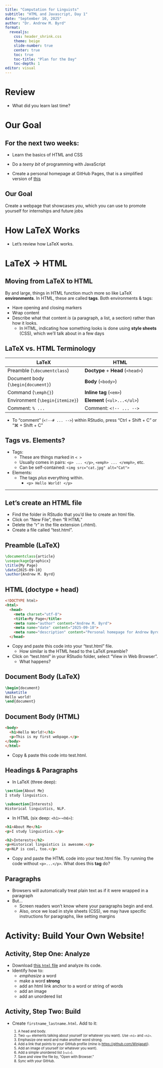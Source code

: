 ```yaml
---
title: "Computation for Linguists"
subtitle: "HTML and Javascript, Day 1"
date: "September 10, 2025"
author: "Dr. Andrew M. Byrd"
format:
  revealjs:
    css: header_shrink.css
    theme: beige
    slide-number: true
    center: true
    toc: true
    toc-title: "Plan for the Day"
    toc-depth: 1
editor: visual
---
```


# Review

-   What did you learn last time?

# Our Goal

## For the next two weeks:

-   Learn the basics of HTML and CSS

-   Do a *teeny bit* of programming with JavaScript

-   Create a personal homepage at GitHub Pages, that is a simplified version of [this](https://winjapati.github.io/ "link to Dr. Byrd's webpage")

::: callout-important
## Our Goal

Create a webpage that showcases *you*, which you can use to promote yourself for internships and future jobs
:::

# How LaTeX Works

-   Let's review how LaTeX works.

# LaTeX → HTML

## Moving from LaTeX to HTML

By and large, things in HTML function much more so like LaTeX **environments**. In HTML, these are called **tags**. Both environments & tags:

-   Have opening and closing markers
-   Wrap content
-   Describe what that content *is* (a paragraph, a list, a section) rather than how it looks.
    -   In HTML, indicating how something looks is done using **style sheets** (CSS), which we'll talk about in a few days

<!-- ## Moving from LaTeX to HTML -->

<!-- -   LaTeX: `\documentclass` / preamble -->

<!--     -   HTML: `<!DOCTYPE html>` + `<head>` -->

<!-- -   LaTeX:`\begin{document}...\end{document}` -->

<!--     -   HTML: `<body>...</body>` -->

<!-- -   LaTeX: **commands** like `\textbf{}` -->

<!--     -   HTML: **Tags** like `<strong>` -->

<!-- -   LaTeX: **environments** like `\itemize` -->

<!--     -   HTML: **container tags** like `<ul>` -->

## LaTeX vs. HTML Terminology

```{=html}
<style>
  .smaller { font-size: 80%; }
</style>
```

::: smaller
| **LaTeX**                          | **HTML**                          |
|------------------------------------|-----------------------------------|
| Preamble (`\documentclass`)        | **Doctype** + **Head** (`<head>`) |
| Document body (`\begin{document}`) | **Body** (`<body>`)               |
| Command (`\emph{}`)                | **Inline tag** (`<em>`)           |
| Environment (`\begin{itemize}`)    | **Element** (`<ul>...</ul>`)      |
| Comment: `% ...`                   | Comment: `<!-- ... -->`           |
:::

-   To "comment" (`<!--# ... -->`) within RStudio, press "Ctrl + Shift + C" or "⌘ + Shift + C"

## Tags vs. Elements?

-   Tags:
    -   These are things marked in `< >`
    -   Usually comes in pairs: `<p> ... </p>`, `<emph> ... </emph>`, etc.
    -   Can be self-contained: `<img src="cat.jpg" alt="Cat">`
-   Elements:
    -   The tags *plus* everything within.
        -   `<p> Hello World! </p>`

<!-- ------------------------------------------------------------------------ -->

<!-- ## The Big Picture -->

<!-- -   **Preamble** (`\documentclass`, packages, title info)\ -->

<!--     ↔ **`<!DOCTYPE html>`, `<head>`** -->

<!-- -   **Document body** (`\begin{document}...\end{document}`)\ -->

<!--     ↔ **`<body>...</body>`** -->

<!-- -   **Environments** (`\begin{itemize}`, `\begin{figure}`)\ -->

<!--     ↔ **block containers** (`<ul>`, `<figure>`, `<section>`) -->

<!-- -   **Commands** (`\textbf{}`, `\emph{}`)\ -->

<!--     ↔ **inline tags** (`<strong>`, `<em>`) -->

------------------------------------------------------------------------

## Let's create an HTML file

-   Find the folder in RStudio that you'd like to create an html file.
-   Click on "New File", then "R HTML"
-   Delete the "r" in the file extension (.rhtml).
-   Create a file called "test.html".

## Preamble (LaTeX)

``` latex
\documentclass{article}
\usepackage{graphicx}
\title{My Page}
\date{2025-09-10}
\author{Andrew M. Byrd}
```

## HTML (doctype + head)

```html
<!DOCTYPE html>
<html>
  <head>
    <meta charset="utf-8">
    <title>My Page</title>
    <meta name="author" content="Andrew M. Byrd">
    <meta name="date" content="2025-09-10">
    <meta name="description" content="Personal homepage for Andrew Byrd">
  </head>
```

-   Copy and paste this code into your "test.html" file.
    -   How similar is the HTML head to the LaTeX preamble?
-   Click on "test.html" in your RStudio folder, select "View in Web Browser".
    -   What happens?

## Document Body (LaTeX)

``` latex
\begin{document}
\maketitle
Hello world!
\end{document}
```

## Document Body (HTML)

```html
<body>
  <h1>Hello World!</h1>
  <p>This is my first webpage.</p>
</body>
</html>
```

-   Copy & paste this code into test.html.

## Headings & Paragraphs

-   In LaTeX (three deep):

``` latex
\section{About Me}
I study linguistics.

\subsection{Interests}
Historical linguistics, NLP.
```

-   In HTML (six deep: `<h1>`-`<h6>`):

``` html
<h1>About Me</h1>
<p>I study linguistics.</p>

<h2>Interests</h2>
<p>Historical linguistics is awesome.</p>
<p>NLP is cool, too.</p>
```

-   Copy and paste the HTML code into your test.html file. Try running the code without `<p>...</p>`. What does this **tag** do?

## Paragraphs

-   Browsers will automatically treat plain text as if it were wrapped in a paragraph
-   But...
    -   Screen readers won't know where your paragraphs begin and end.
    -   Also, once we load in style sheets (CSS), we may have specific instructions for paragraphs, like setting margins

<!-- ## Inline Emphasis (Commands ↔ Inline Tags) -->

<!-- ``` latex -->

<!-- \textbf{Important} and \emph{interesting}. -->

<!-- ``` -->

<!-- ``` html -->

<!-- <p><strong>Important</strong> and <em>interesting</em>.</p> -->

<!-- ``` -->

<!-- ``` latex -->

<!-- \textbf{Important} and \emph{interesting}. -->

<!-- ``` -->

<!-- ``` html -->

<!-- <p><strong>Important</strong> and <em>interesting</em>.</p> -->

<!-- ``` -->

<!-- ::: :::: -->

<!-- ::: -->

# Activity: Build Your Own Website!

## Activity, Step One: Analyze

-   Download <a href="7_mock_site.html" download>this `html` file</a> and analyze its code.
-   Identify how to:
    -   <em> emphasize </em> a word
    -   make a word <strong> strong </strong>
    -   add an html link anchor to a word or string of words
    -   add an image
    -   add an unordered list

## Activity, Step Two: Build

-   Create `firstname_lastname.html`. Add to it: <span style="font-size:80%;">
    1.  A head and body.
    2.  Two `<p>` elements talking about yourself (or whatever you want). Use `<h1>` and `<h2>`.
    3.  Emphasize one word and make another word strong.
    4.  Add a link that points to your GitHub profile (mine is <https://github.com/Winjapati>).
    5.  Add an image of yourself (or whatever you want).
    6.  Add a simple unordered list (`<ul>`).
    7.  Save and view the file by, "Open with Browser."
    8.  Sync with your GitHub. </span>
